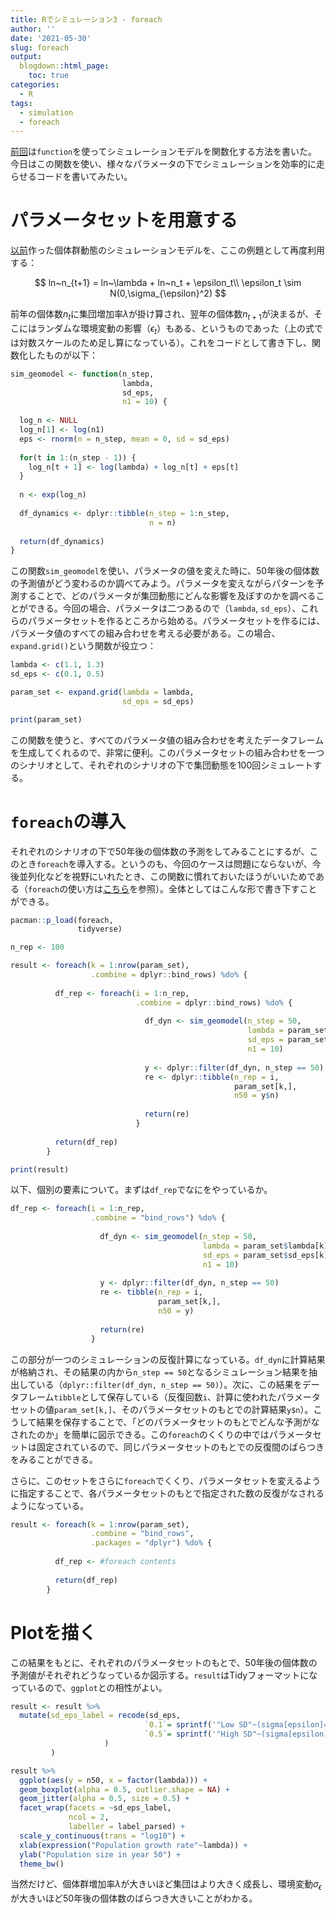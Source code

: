 ```yaml
---
title: Rでシミュレーション3 - foreach
author: ''
date: '2021-05-30'
slug: foreach
output:
  blogdown::html_page:
    toc: true
categories:
  - R
tags:
  - simulation
  - foreach
---
```


[前回](/2021/04/11/function/)は`function`を使ってシミュレーションモデルを関数化する方法を書いた。今日はこの関数を使い、様々なパラメータの下でシミュレーションを効率的に走らせるコードを書いてみたい。

# パラメータセットを用意する

[以前](/2021/03/29/for-loop/)作った個体群動態のシミュレーションモデルを、ここの例題として再度利用する：

$$
ln~n_{t+1} = ln~\lambda + ln~n_t + \epsilon_t\\
\epsilon_t \sim N(0,\sigma_{\epsilon}^2)
$$

前年の個体数$n_{t}$に集団増加率$\lambda$が掛け算され、翌年の個体数$n_{t+1}$が決まるが、そこにはランダムな環境変動の影響（$\epsilon_t$）もある、というものであった（上の式では対数スケールのため足し算になっている）。これをコードとして書き下し、関数化したものが以下：

```r

sim_geomodel <- function(n_step,
                         lambda,
                         sd_eps,
                         n1 = 10) {
  
  log_n <- NULL
  log_n[1] <- log(n1)
  eps <- rnorm(n = n_step, mean = 0, sd = sd_eps)
  
  for(t in 1:(n_step - 1)) {
    log_n[t + 1] <- log(lambda) + log_n[t] + eps[t]
  }
  
  n <- exp(log_n)
  
  df_dynamics <- dplyr::tibble(n_step = 1:n_step,
                               n = n)
  
  return(df_dynamics)
}

```

この関数`sim_geomodel`を使い、パラメータの値を変えた時に、50年後の個体数の予測値がどう変わるのか調べてみよう。パラメータを変えながらパターンを予測することで、どのパラメータが集団動態にどんな影響を及ぼすのかを調べることができる。今回の場合、パラメータは二つあるので（`lambda`, `sd_eps`）、これらのパラメータセットを作るところから始める。パラメータセットを作るには、パラメータ値のすべての組み合わせを考える必要がある。この場合、`expand.grid()`という関数が役立つ：

```r

lambda <- c(1.1, 1.3)
sd_eps <- c(0.1, 0.5)

param_set <- expand.grid(lambda = lambda,
                         sd_eps = sd_eps)

print(param_set)
```

この関数を使うと、すべてのパラメータ値の組み合わせを考えたデータフレームを生成してくれるので、非常に便利。このパラメータセットの組み合わせを一つのシナリオとして、それぞれのシナリオの下で集団動態を100回シミュレートする。


# `foreach`の導入

それぞれのシナリオの下で50年後の個体数の予測をしてみることにするが、このとき`foreach`を導入する。というのも、今回のケースは問題にならないが、今後並列化などを視野にいれたとき、この関数に慣れておいたほうがいいためである（`foreach`の使い方は[こちら](https://qiita.com/hoxo_m/items/04903cbbe9d023f0ed6d)を参照）。全体としてはこんな形で書き下すことができる。

```r
pacman::p_load(foreach,
               tidyverse)

n_rep <- 100

result <- foreach(k = 1:nrow(param_set),
                  .combine = dplyr::bind_rows) %do% {
          
          df_rep <- foreach(i = 1:n_rep,
                            .combine = dplyr::bind_rows) %do% {
                              
                              df_dyn <- sim_geomodel(n_step = 50,
                                                     lambda = param_set$lambda[k],
                                                     sd_eps = param_set$sd_eps[k],
                                                     n1 = 10)
                                
                              y <- dplyr::filter(df_dyn, n_step == 50)
                              re <- dplyr::tibble(n_rep = i,
                                                  param_set[k,],
                                                  n50 = y$n)
                              
                              return(re)
                            } 
          
          return(df_rep)
        }

print(result)

```

以下、個別の要素について。まずは`df_rep`でなにをやっているか。

```r

df_rep <- foreach(i = 1:n_rep,
                  .combine = "bind_rows") %do% {
                    
                    df_dyn <- sim_geomodel(n_step = 50,
                                           lambda = param_set$lambda[k],
                                           sd_eps = param_set$sd_eps[k],
                                           n1 = 10)
                      
                    y <- dplyr::filter(df_dyn, n_step == 50)
                    re <- tibble(n_rep = i,
                                 param_set[k,],
                                 n50 = y)
                    
                    return(re)
                  } 

```

この部分が一つのシミュレーションの反復計算になっている。`df_dyn`に計算結果が格納され、その結果の内から`n_step == 50`となるシミュレーション結果を抽出している（`dplyr::filter(df_dyn, n_step == 50)`）。次に、この結果をデータフレーム`tibble`として保存している（反復回数`i`、計算に使われたパラメータセットの値`param_set[k,]`、そのパラメータセットのもとでの計算結果`y$n`）。こうして結果を保存することで、「どのパラメータセットのもとでどんな予測がなされたのか」を簡単に図示できる。この`foreach`のくくりの中ではパラメータセットは固定されているので、同じパラメータセットのもとでの反復間のばらつきをみることができる。

さらに、このセットをさらに`foreach`でくくり、パラメータセットを変えるように指定することで、各パラメータセットのもとで指定された数の反復がなされるようになっている。

```r

result <- foreach(k = 1:nrow(param_set),
                  .combine = "bind_rows",
                  .packages = "dplyr") %do% {
          
          df_rep <- #foreach contents
          
          return(df_rep)
        }

```

# Plotを描く

この結果をもとに、それぞれのパラメータセットのもとで、50年後の個体数の予測値がそれぞれどうなっているか図示する。`result`はTidyフォーマットになっているので、`ggplot`との相性がよい。

```r

result <- result %>% 
  mutate(sd_eps_label = recode(sd_eps,
                              `0.1`= sprintf('"Low SD"~(sigma[epsilon]=="%.2f")', sd_eps),
                              `0.5`= sprintf('"High SD"~(sigma[epsilon]=="%.2f")', sd_eps)
                     )
         )

result %>% 
  ggplot(aes(y = n50, x = factor(lambda))) +
  geom_boxplot(alpha = 0.5, outlier.shape = NA) +
  geom_jitter(alpha = 0.5, size = 0.5) +
  facet_wrap(facets = ~sd_eps_label, 
             ncol = 2,
             labeller = label_parsed) +
  scale_y_continuous(trans = "log10") +
  xlab(expression("Population growth rate"~lambda)) +
  ylab("Population size in year 50") +
  theme_bw()

```

当然だけど、個体群増加率$\lambda$が大きいほど集団はより大きく成長し、環境変動$\sigma_{\epsilon}$が大きいほど50年後の個体数のばらつき大きいことがわかる。
